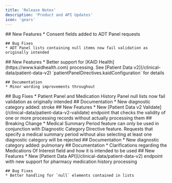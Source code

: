 ```yaml
---
title: 'Release Notes'
description: 'Product and API Updates'
icon: 'gears'
---
```


<Update label="2025-04-17" description="v3.4.0">
    ## New Features
    * Consent fields added to ADT Panel requests

    ## Bug Fixes
    * ADT Panel lists containing null items now fail validation as originally intended
</Update>

<Update label="2025-04-17" description="v3.3.0">
    ## New Features
    * Better support for [KAID Health](https://www.kaidhealth.com) processing. See [Patient Data v2](/clinical-data/patient-data-v2) `patientPanelDirectives.kaidConfiguration` for details

    ## Documentation
    * Minor wording improvements throughout
</Update>

<Update label="2025-03-26" description="v3.2.1">
    ## Bug Fixes
    * Patient Panel and Medication History Panel null lists now fail validation as originally intended
</Update>

<Update label="2025-03-26" description="v3.2.0">
    ## Documentation
    * New diagnostic category added: stroke
</Update>

<Update label="2025-03-14" description="v3.1.0">
    ## New Features
    * New [Patient Data v2 Validate](/clinical-data/patient-data-v2-validate) endpoint that checks the validity of one or more processing records without actually processing them
</Update>

<Update label="2025-03-05" description="v3.0.0">
    ## Breaking Change
    * Medical Summary Period feature can only be used in conjunction with Diagnostic Category Directive feature. Requests that specify a medical summary period without also selecting at least one diagnostic category will be rejected
</Update>

<Update label="2025-03-03" description="v2.1.0">
    ## Documentation
    * New diagnostic category added: pulmonary
</Update>

<Update label="2025-02-20" description="v2.0.0">
    ## Documentation
    * Clarifications regarding the Medications Of Interest field and how it is intended to be used
</Update>

<Update label="2025-02-12" description="v2.0.0">
    ## New Features
    * New [Patient Data API](/clinical-data/patient-data-v2) endpoint with new support for pharmacy medication history processing

    ## Bug Fixes
    * Better handling for `null` elements contained in lists
</Update>
